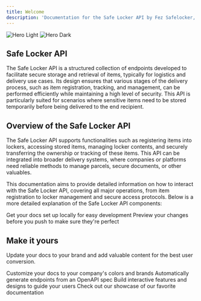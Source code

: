 ```yaml
---
title: Welcome
description: 'Documentation for the Safe Locker API by Fez Safelocker, designed for secure storage and retrieval of items, suitable for logistics and delivery scenarios.'
---
```


<img
  className="block dark:hidden"
  src="/images/fex-delivery-hero.webp"
  alt="Hero Light"
/>
<img
  className="hidden dark:block"
  src="/images/fex-delivery-hero.webp"
  alt="Hero Dark"
/>

## Safe Locker API

The Safe Locker API is a structured collection of endpoints developed to facilitate secure storage and retrieval of items, typically for logistics and delivery use cases. Its design ensures that various stages of the delivery process, such as item registration, tracking, and management, can be performed efficiently while maintaining a high level of security. This API is particularly suited for scenarios where sensitive items need to be stored temporarily before being delivered to the end recipient.

## Overview of the Safe Locker API

The Safe Locker API supports functionalities such as registering items into lockers, accessing stored items, managing locker contents, and securely transferring the ownership or tracking of these items. This API can be integrated into broader delivery systems, where companies or platforms need reliable methods to manage parcels, secure documents, or other valuables.

This documentation aims to provide detailed information on how to interact with the Safe Locker API, covering all major operations, from item registration to locker management and secure access protocols. Below is a more detailed explanation of the Safe Locker API components:

<CardGroup cols={2}>
  <Card
    title="Getting Started"
    icon="pen-to-square"
    href="https://mintlify.com/docs/quickstart"
  >
    Get your docs set up locally for easy development
  </Card>
  <Card
    title="Authentication"
    icon="image"
    href="https://mintlify.com/docs/development"
  >
    Preview your changes before you push to make sure they're perfect
  </Card>
</CardGroup>

## Make it yours

Update your docs to your brand and add valuable content for the best user conversion.

<CardGroup cols={2}>
  <Card
    title="Endpoints"
    icon="palette"
    href="https://mintlify.com/docs/settings/global"
  >
    Customize your docs to your company's colors and brands
  </Card>
  <Card
    title="Reference APIs"
    icon="code"
    href="https://mintlify.com/docs/api-playground/openapi"
  >
    Automatically generate endpoints from an OpenAPI spec
  </Card>
  <Card
    title="Add Components"
    icon="screwdriver-wrench"
    href="https://mintlify.com/docs/components/accordion"
  >
    Build interactive features and designs to guide your users
  </Card>
  <Card
    title="Get Inspiration"
    icon="stars"
    href="https://mintlify.com/customers"
  >
    Check out our showcase of our favorite documentation
  </Card>
</CardGroup>
